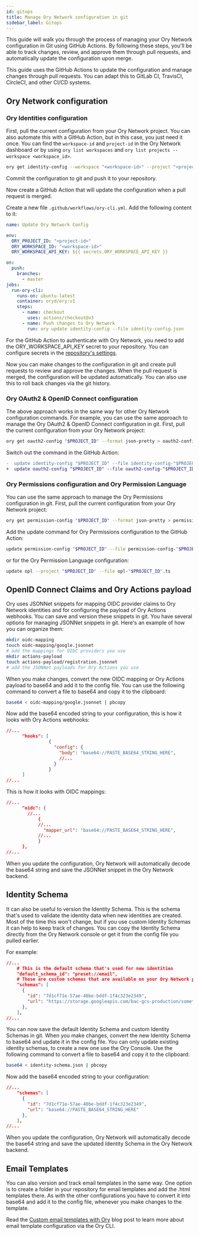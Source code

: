 ```yaml
---
id: gitops
title: Manage Ory Network configuration in git
sidebar_label: Gitops
---
```


This guide will walk you through the process of managing your Ory Network configuration in Git using GitHub Actions. By following
these steps, you'll be able to track changes, review, and approve them through pull requests, and automatically update the
configuration upon merge.

This guide uses the GitHub Actions to update the configuration and manage changes through pull requests. You can adapt this to
GitLab CI, TravisCI, CircleCI, and other CI/CD systems.

## Ory Network configuration

### Ory Identities configuration

First, pull the current configuration from your Ory Network project. You can also automate this with a GitHub Action, but in this
case, you just need it once. You can find the `workspace-id` and `project-id` in the Ory Network dashboard or by using
`ory list workspaces` and `ory list projects --workspace <workspace_id>`.

```bash
ory get identity-config --workspace "<workspace-id>" --project "<project-id>" --format json-pretty > identity-config.json
```

Commit the configuration to git and push it to your repository.

Now create a GitHub Action that will update the configuration when a pull request is merged.

Create a new file `.github/workflows/ory-cli.yml`. Add the following content to it:

```yaml
name: Update Ory Network Config

env:
  ORY_PROJECT_ID: "<project-id>"
  ORY_WORKSPACE_ID: "<workspace-id>"
  ORY_WORKSPACE_API_KEY: ${{ secrets.ORY_WORKSPACE_API_KEY }}

on:
  push:
    branches:
      - master
jobs:
  run-ory-cli:
    runs-on: ubuntu-latest
    container: oryd/ory:v1
    steps:
      - name: checkout
        uses: actions/checkout@v3
      - name: Push changes to Ory Network
        run: ory update identity-config --file identity-config.json
```

For the GitHub Action to authenticate with Ory Network, you need to add the ORY_WORKSPACE_API_KEY secret to your repository. You
can configure secrets in the
[repository's settings](https://docs.github.com/en/actions/security-guides/using-secrets-in-github-actions#creating-secrets-for-a-repository).

Now you can make changes to the configuration in git and create pull requests to review and approve the changes. When the pull
request is merged, the configuration will be updated automatically. You can also use this to roll back changes via the git
history.

### Ory OAuth2 & OpenID Connect configuration

The above approach works in the same way for other Ory Network configuration commands. For example, you can use the same approach
to manage the Ory OAuth2 & OpenID Connect configuration in git. First, pull the current configuration from your Ory Network
project:

```bash
ory get oauth2-config "$PROJECT_ID" --format json-pretty > oauth2-config-"$PROJECT_ID".json
```

Switch out the command in the GitHub Action:

```diff
-  update identity-config "$PROJECT_ID" --file identity-config-"$PROJECT_ID".json
+  update oauth2-config "$PROJECT_ID" --file oauth2-config-"$PROJECT_ID".json
```

### Ory Permissions configuration and Ory Permission Language

You can use the same approach to manage the Ory Permissions configuration in git. First, pull the current configuration from your
Ory Network project:

```bash
ory get permission-config "$PROJECT_ID" --format json-pretty > permission-config-"$PROJECT_ID".json
```

Add the update command for Ory Permissions configuration to the GitHub Action:

```bash
update permission-config "$PROJECT_ID" --file permission-config-"$PROJECT_ID".json
```

or for the Ory Permission Language configuration:

```bash
update opl --project "$PROJECT_ID" --file opl-"$PROJECT_ID".ts
```

## OpenID Connect Claims and Ory Actions payload

Ory uses JSONNet snippets for mapping OIDC provider claims to Ory Network identities and for configuring the payload of Ory
Actions webhooks. You can save and version these snippets in git. You have several options for managing JSONNet snippets in git.
Here's an example of how you can organize them:

```bash
mkdir oidc-mapping
touch oidc-mapping/google.jsonnet
# add the mappings for OIDC providers you use
mkdir actions-payload
touch actions-payload/registration.jsonnet
# add the JSONNet payloads for Ory Actions you use
```

When you make changes, convert the new OIDC mapping or Ory Actions payload to base64 and add it to the config file. You can use
the following command to convert a file to base64 and copy it to the clipboard:

```bash
base64 < oidc-mapping/google.jsonnet | pbcopy
```

Now add the base64 encoded string to your configuration, this is how it looks with Ory Actions webhooks:

```json
//...
      "hooks": [
                {
                  "config": {
                    "body": "base64://PASTE_BASE64_STRING_HERE",
                    //...
                  }
                }
      ]
//...
```

This is how it looks with OIDC mappings:

```json
//...
      "oidc": {
        //...
            {
            //...
              "mapper_url": "base64://PASTE_BASE64_STRING_HERE",
            //...
            }
      },
//...
```

When you update the configuration, Ory Network will automatically decode the base64 string and save the JSONNet snippet in the Ory
Network backend.

## Identity Schema

It can also be useful to version the Identity Schema. This is the schema that's used to validate the identity data when new
identities are created. Most of the time this won't change, but if you use custom Identity Schemas it can help to keep track of
changes. You can copy the Identity Schema directly from the Ory Network console or get it from the config file you pulled earlier.

For example:

```json
//...
    # This is the default schema that's used for new identities
    "default_schema_id": "preset://email",
    # These are custom schemas that are available on your Ory Network project
    "schemas": [
      {
        "id": "7d1cf71e-57ae-40be-bddf-1f4c323e2349",
        "url": "https://storage.googleapis.com/bac-gcs-production/something.schema.json"
      },
    ],
//...
```

You can now save the default Identity Schema and custom Identity Schemas in git. When you make changes, convert the new Identity
Schema to base64 and update it in the config file. You can only update existing identity schemas, to create a new one use the Ory
Console. Use the following command to convert a file to base64 and copy it to the clipboard:

```bash
base64 < identity-schema.json | pbcopy
```

Now add the base64 encoded string to your configuration:

```json
//...
    "schemas": [
      {
        "id": "7d1cf71e-57ae-40be-bddf-1f4c323e2349",
        "url": "base64://PASTE_BASE64_STRING_HERE"
      },
    ],
//...
```

When you update the configuration, Ory Network will automatically decode the base64 string and save the updated Identity Schema in
the Ory Network backend.

## Email Templates

You can also version and track email templates in the same way. One option is to create a folder in your repository for email
templates and add the .html templates there. As with the other configurations you have to convert it into base64 and add it to the
config file, whenever you make changes to the template.

Read the [Custom email templates with Ory](https://www.ory.sh/custom-email-templates/) blog post to learn more about email
template configuration via the Ory CLI.
